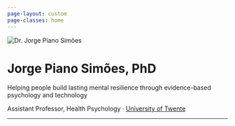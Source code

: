 ```yaml
---
page-layout: custom
page-classes: home
---
```


<div class="hero">
  <img src="img/portrait.png" alt="Dr. Jorge Piano Simões">
  <h1>Jorge Piano Simões, PhD</h1>
  <p class="tagline">Helping people build lasting mental resilience through evidence-based psychology and technology</p>
  <p class="credentials">
    Assistant Professor, Health Psychology · <a href="https://www.utwente.nl/en/" target="_blank">University of Twente</a>
  </p>
</div>

<hr class="hero-sep">

<div class="hero-icons">
  <a href="https://github.com/YOURUSER" aria-label="GitHub" title="GitHub">
    <i class="fa-brands fa-github"></i>
  </a>
  <a href="https://orcid.org/0000-0003-3397-2319" aria-label="ORCID" title="ORCID">
    <i class="fa-brands fa-orcid"></i>
  </a>
  <a href="https://scholar.google.com/YOURPROFILE" aria-label="Google Scholar" title="Google Scholar">
    <i class="fa-brands fa-google-scholar"></i>
  </a>
  <a href="mailto:j.pianosimoes@utwente.nl" aria-label="Email" title="Email">
    <i class="fa-regular fa-envelope"></i>
  </a>
</div>
